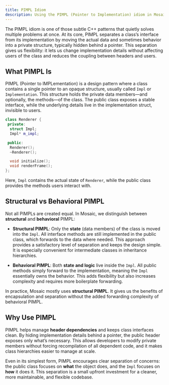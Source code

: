 ```yaml
---
title: PIMPL Idiom
description: Using the PIMPL (Pointer to Implementation) idiom in Mosaic for robust class design and interface separation.
---
```


The PIMPL idiom is one of those subtle C++ patterns that quietly solves multiple problems at once. At its core, PIMPL separates a class’s interface from its implementation by moving the actual data and sometimes behavior into a private structure, typically hidden behind a pointer. This separation gives us flexibility: it lets us change implementation details without affecting users of the class and reduces the coupling between headers and users.

## What PIMPL Is

PIMPL (Pointer to IMPLementation) is a design pattern where a class contains a single pointer to an opaque structure, usually called `Impl` or `Implementation`. This structure holds the private data members—and optionally, the methods—of the class. The public class exposes a stable interface, while the underlying details live in the implementation struct, invisible to users.

```cpp
class Renderer {
 private:
  struct Impl;
  Impl* m_impl;

 public:
  Renderer();
  ~Renderer();

  void initialize();
  void renderFrame();
};
```

Here, `Impl` contains the actual state of `Renderer`, while the public class provides the methods users interact with.

## Structural vs Behavioral PIMPL

Not all PIMPLs are created equal. In Mosaic, we distinguish between **structural** and **behavioral** PIMPL:

* **Structural PIMPL**: Only the **state** (data members) of the class is moved into the `Impl`. All interface methods are still implemented in the public class, which forwards to the data where needed. This approach provides a satisfactory level of separation and keeps the design simple. It is especially convenient for intermediate classes in inheritance hierarchies.

* **Behavioral PIMPL**: Both **state and logic** live inside the `Impl`. All public methods simply forward to the implementation, meaning the `Impl` essentially owns the behavior. This adds flexibility but also increases complexity and requires more boilerplate forwarding.

In practice, Mosaic mostly uses **structural PIMPL**. It gives us the benefits of encapsulation and separation without the added forwarding complexity of behavioral PIMPL.

## Why Use PIMPL

PIMPL helps manage **header dependencies** and keeps class interfaces clean. By hiding implementation details behind a pointer, the public header exposes only what’s necessary. This allows developers to modify private members without forcing recompilation of all dependent code, and it makes class hierarchies easier to manage at scale.

Even in its simplest form, PIMPL encourages clear separation of concerns: the public class focuses on **what** the object does, and the `Impl` focuses on **how** it does it. This separation is a small upfront investment for a cleaner, more maintainable, and flexible codebase.
